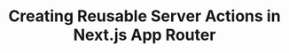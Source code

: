 ---
title: "Creating Reusable Server Actions in Next.js App Router"
publishedAt: 2024-08-28
description: "Discover how to create reusable server actions in Next.js App Router to streamline backend logic and enhance your application's modularity. Learn best practices for building efficient and maintainable server-side functionality."
slug: "reusable-server-actions-nextjs-app-router"
planned: true
tags: ["nextjs", "server-actions", "app-router", "web-development", "react", "modularity", "best-practices"]
---